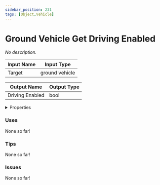 ```yaml
---
sidebar_position: 231
tags: [Object,Vehicle]
---
```


# Ground Vehicle Get Driving Enabled

*No description.*




<EsbSvg />

| Input Name | Input Type |
|-----------|-----------|
| Target | ground vehicle |

| Output Name | Output Type |
|-----------|-----------|
| Driving Enabled | bool |


<details>
  <summary>Properties</summary>
  <div>
    <div>
    <table>
      <thead>
        <tr>
          <th>Is beta required?</th>
          <th>❌</th>
        </tr>
        <tr>
          <th>Is this chip a trolling risk?</th>
          <th>❌</th>
        </tr>
        <tr>
          <th>Chip UUID</th>
          <th>f41ae49a-dbf3-4b4b-87dc-68614da242cc</th>
        </tr>
      </thead>
    </table>
    </div>
  </div>
</details>

### Uses

None so far!

### Tips

None so far!

### Issues

None so far!